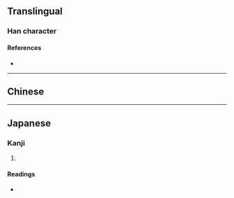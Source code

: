 {{also|彠}}
{{character info/new}}
==Translingual==

===Han character===
{{Han char|rn=58|rad=彐|as=16|sn=19|four=|canj=SITOE,XSITO|ids=⿰寻蒦}}

====References====
* {{Han ref|kx=0362.311|hdz=20963.041|uh=5F5F|ud=24415}}

----

==Chinese==
{{zh-see|彠}}
----

==Japanese==

===Kanji===
{{ja-kanji|grade=|rs=彐16}}

# {{defn|lang=ja|sort=彐16}}

====Readings====
* {{ja-readings|on=[[かく]] (kaku)|kun=}}